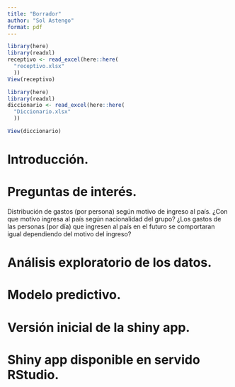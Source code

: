 ```yaml
---
title: "Borrador"
author: "Sol Astengo"
format: pdf
---
```


```r
library(here)
library(readxl)
receptivo <- read_excel(here::here(
  "receptivo.xlsx"
  ))
View(receptivo)
```
```r
library(here)
library(readxl)
diccionario <- read_excel(here::here(
  "Diccionario.xlsx"
  ))

View(diccionario)

```

# Introducción.

# Preguntas de interés.
 Distribución de gastos (por persona) según motivo de ingreso al país.
 ¿Con que motivo ingresa al país según nacionalidad del grupo?
 ¿Los gastos de las personas (por día) que ingresen al país en el futuro se comportaran igual dependiendo del motivo del ingreso?
 

# Análisis exploratorio de los datos.
# Modelo predictivo.
# Versión inicial de la shiny app.
# Shiny app disponible en servido RStudio.



